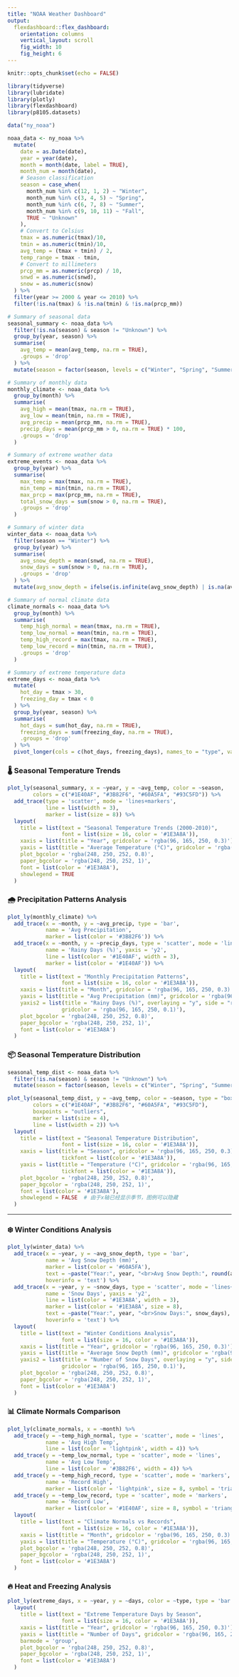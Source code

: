 ```yaml
---
title: "NOAA Weather Dashboard"
output: 
  flexdashboard::flex_dashboard:
    orientation: columns
    vertical_layout: scroll
    fig_width: 10
    fig_height: 6
---
```


```r
knitr::opts_chunk$set(echo = FALSE)
```


```r
library(tidyverse)
library(lubridate)
library(plotly)
library(flexdashboard)
library(p8105.datasets)

data("ny_noaa")

noaa_data <- ny_noaa %>%
  mutate(
    date = as.Date(date),
    year = year(date),
    month = month(date, label = TRUE),
    month_num = month(date),
    # Season classification
    season = case_when(
      month_num %in% c(12, 1, 2) ~ "Winter",
      month_num %in% c(3, 4, 5) ~ "Spring", 
      month_num %in% c(6, 7, 8) ~ "Summer",
      month_num %in% c(9, 10, 11) ~ "Fall",
      TRUE ~ "Unknown"
    ),
    # Convert to Celsius
    tmax = as.numeric(tmax)/10,
    tmin = as.numeric(tmin)/10,
    avg_temp = (tmax + tmin) / 2,
    temp_range = tmax - tmin,
    # Convert to millimeters
    prcp_mm = as.numeric(prcp) / 10,
    snwd = as.numeric(snwd),
    snow = as.numeric(snow)
  ) %>% 
  filter(year >= 2000 & year <= 2010) %>%
  filter(!is.na(tmax) & !is.na(tmin) & !is.na(prcp_mm))

# Summary of seasonal data
seasonal_summary <- noaa_data %>%
  filter(!is.na(season) & season != "Unknown") %>%
  group_by(year, season) %>%
  summarise(
    avg_temp = mean(avg_temp, na.rm = TRUE),
    .groups = 'drop'
  ) %>%
  mutate(season = factor(season, levels = c("Winter", "Spring", "Summer", "Fall")))

# Summary of monthly data 
monthly_climate <- noaa_data %>%
  group_by(month) %>%
  summarise(
    avg_high = mean(tmax, na.rm = TRUE),
    avg_low = mean(tmin, na.rm = TRUE),
    avg_precip = mean(prcp_mm, na.rm = TRUE),
    precip_days = mean(prcp_mm > 0, na.rm = TRUE) * 100,
    .groups = 'drop'
  )

# Summary of extreme weather data
extreme_events <- noaa_data %>%
  group_by(year) %>%
  summarise(
    max_temp = max(tmax, na.rm = TRUE),
    min_temp = min(tmin, na.rm = TRUE),
    max_prcp = max(prcp_mm, na.rm = TRUE),
    total_snow_days = sum(snow > 0, na.rm = TRUE),
    .groups = 'drop'
  )

# Summary of winter data
winter_data <- noaa_data %>%
  filter(season == "Winter") %>%
  group_by(year) %>%
  summarise(
    avg_snow_depth = mean(snwd, na.rm = TRUE),
    snow_days = sum(snow > 0, na.rm = TRUE),
    .groups = 'drop'
  ) %>%
  mutate(avg_snow_depth = ifelse(is.infinite(avg_snow_depth) | is.na(avg_snow_depth), 0, avg_snow_depth))

# Summary of normal climate data
climate_normals <- noaa_data %>%
  group_by(month) %>%
  summarise(
    temp_high_normal = mean(tmax, na.rm = TRUE),
    temp_low_normal = mean(tmin, na.rm = TRUE),
    temp_high_record = max(tmax, na.rm = TRUE),
    temp_low_record = min(tmin, na.rm = TRUE),
    .groups = 'drop'
  )

# Summary of extreme temperature data
extreme_days <- noaa_data %>%
  mutate(
    hot_day = tmax > 30,
    freezing_day = tmax < 0
  ) %>%
  group_by(year, season) %>%
  summarise(
    hot_days = sum(hot_day, na.rm = TRUE),
    freezing_days = sum(freezing_day, na.rm = TRUE),
    .groups = 'drop'
  ) %>%
  pivot_longer(cols = c(hot_days, freezing_days), names_to = "type", values_to = "days")
```

### 🌡️ Seasonal Temperature Trends

```r
plot_ly(seasonal_summary, x = ~year, y = ~avg_temp, color = ~season,
        colors = c("#1E40AF", "#3B82F6", "#60A5FA", "#93C5FD")) %>%
  add_trace(type = 'scatter', mode = 'lines+markers',
            line = list(width = 3),
            marker = list(size = 8)) %>%
  layout(
    title = list(text = "Seasonal Temperature Trends (2000-2010)", 
                 font = list(size = 16, color = '#1E3A8A')),
    xaxis = list(title = "Year", gridcolor = 'rgba(96, 165, 250, 0.3)'),
    yaxis = list(title = "Average Temperature (°C)", gridcolor = 'rgba(96, 165, 250, 0.3)'),
    plot_bgcolor = 'rgba(248, 250, 252, 0.8)',
    paper_bgcolor = 'rgba(248, 250, 252, 1)',
    font = list(color = '#1E3A8A'),
    showlegend = TRUE
  )
```

### 🌧️ Precipitation Patterns Analysis

```r
plot_ly(monthly_climate) %>%
  add_trace(x = ~month, y = ~avg_precip, type = 'bar', 
            name = 'Avg Precipitation',
            marker = list(color = '#3B82F6')) %>%
  add_trace(x = ~month, y = ~precip_days, type = 'scatter', mode = 'lines+markers',
            name = 'Rainy Days (%)', yaxis = 'y2',
            line = list(color = '#1E40AF', width = 3),
            marker = list(color = '#1E40AF')) %>%
  layout(
    title = list(text = "Monthly Precipitation Patterns", 
                 font = list(size = 16, color = '#1E3A8A')),
    xaxis = list(title = "Month", gridcolor = 'rgba(96, 165, 250, 0.3)'),
    yaxis = list(title = "Avg Precipitation (mm)", gridcolor = 'rgba(96, 165, 250, 0.3)'),
    yaxis2 = list(title = "Rainy Days (%)", overlaying = "y", side = "right",
                 gridcolor = 'rgba(96, 165, 250, 0.1)'),
    plot_bgcolor = 'rgba(248, 250, 252, 0.8)',
    paper_bgcolor = 'rgba(248, 250, 252, 1)',
    font = list(color = '#1E3A8A')
  )
```

### 📦 Seasonal Temperature Distribution

```r
seasonal_temp_dist <- noaa_data %>%
  filter(!is.na(season) & season != "Unknown") %>%
  mutate(season = factor(season, levels = c("Winter", "Spring", "Summer", "Fall")))

plot_ly(seasonal_temp_dist, y = ~avg_temp, color = ~season, type = "box",
        colors = c("#1E40AF", "#3B82F6", "#60A5FA", "#93C5FD"),
        boxpoints = "outliers",  
        marker = list(size = 4),
        line = list(width = 2)) %>%
  layout(
    title = list(text = "Seasonal Temperature Distribution", 
                 font = list(size = 16, color = '#1E3A8A')),
    xaxis = list(title = "Season", gridcolor = 'rgba(96, 165, 250, 0.3)',
                 tickfont = list(color = '#1E3A8A')),
    yaxis = list(title = "Temperature (°C)", gridcolor = 'rgba(96, 165, 250, 0.3)',
                 tickfont = list(color = '#1E3A8A')),
    plot_bgcolor = 'rgba(248, 250, 252, 0.8)',
    paper_bgcolor = 'rgba(248, 250, 252, 1)',
    font = list(color = '#1E3A8A'),
    showlegend = FALSE  # 由于x轴已经显示季节，图例可以隐藏
  )
```

---

### ❄️ Winter Conditions Analysis

```r
plot_ly(winter_data) %>%
  add_trace(x = ~year, y = ~avg_snow_depth, type = 'bar',
            name = 'Avg Snow Depth (mm)',
            marker = list(color = '#60A5FA'),
            text = ~paste("Year:", year, "<br>Avg Snow Depth:", round(avg_snow_depth, 1), "mm"),
            hoverinfo = 'text') %>%
  add_trace(x = ~year, y = ~snow_days, type = 'scatter', mode = 'lines+markers',
            name = 'Snow Days', yaxis = 'y2',
            line = list(color = '#1E3A8A', width = 3),
            marker = list(color = '#1E3A8A', size = 8),
            text = ~paste("Year:", year, "<br>Snow Days:", snow_days),
            hoverinfo = 'text') %>%
  layout(
    title = list(text = "Winter Conditions Analysis", 
                 font = list(size = 16, color = '#1E3A8A')),
    xaxis = list(title = "Year", gridcolor = 'rgba(96, 165, 250, 0.3)'),
    yaxis = list(title = "Average Snow Depth (mm)", gridcolor = 'rgba(96, 165, 250, 0.3)'),
    yaxis2 = list(title = "Number of Snow Days", overlaying = "y", side = "right",
                 gridcolor = 'rgba(96, 165, 250, 0.1)'),
    plot_bgcolor = 'rgba(248, 250, 252, 0.8)',
    paper_bgcolor = 'rgba(248, 250, 252, 1)',
    font = list(color = '#1E3A8A')
  )
```

### 📊 Climate Normals Comparison

```r
plot_ly(climate_normals, x = ~month) %>%
  add_trace(y = ~temp_high_normal, type = 'scatter', mode = 'lines',
            name = 'Avg High Temp', 
            line = list(color = 'lightpink', width = 4)) %>%
  add_trace(y = ~temp_low_normal, type = 'scatter', mode = 'lines',
            name = 'Avg Low Temp',
            line = list(color = '#3B82F6', width = 4)) %>%
  add_trace(y = ~temp_high_record, type = 'scatter', mode = 'markers',
            name = 'Record High', 
            marker = list(color = 'lightpink', size = 8, symbol = 'triangle-up')) %>%
  add_trace(y = ~temp_low_record, type = 'scatter', mode = 'markers',
            name = 'Record Low',
            marker = list(color = '#1E40AF', size = 8, symbol = 'triangle-down')) %>%
  layout(
    title = list(text = "Climate Normals vs Records", 
                 font = list(size = 16, color = '#1E3A8A')),
    xaxis = list(title = "Month", gridcolor = 'rgba(96, 165, 250, 0.3)'),
    yaxis = list(title = "Temperature (°C)", gridcolor = 'rgba(96, 165, 250, 0.3)'),
    plot_bgcolor = 'rgba(248, 250, 252, 0.8)',
    paper_bgcolor = 'rgba(248, 250, 252, 1)',
    font = list(color = '#1E3A8A')
  )
```

### 🔥 Heat and Freezing Analysis

```r
plot_ly(extreme_days, x = ~year, y = ~days, color = ~type, type = 'bar') %>%
  layout(
    title = list(text = "Extreme Temperature Days by Season", 
                 font = list(size = 16, color = '#1E3A8A')),
    xaxis = list(title = "Year", gridcolor = 'rgba(96, 165, 250, 0.3)'),
    yaxis = list(title = "Number of Days", gridcolor = 'rgba(96, 165, 250, 0.3)'),
    barmode = 'group',
    plot_bgcolor = 'rgba(248, 250, 252, 0.8)',
    paper_bgcolor = 'rgba(248, 250, 252, 1)',
    font = list(color = '#1E3A8A')
  )
```
